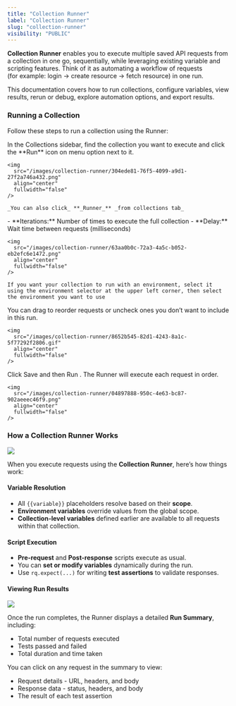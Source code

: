 ```yaml
---
title: "Collection Runner"
label: "Collection Runner"
slug: "collection-runner"
visibility: "PUBLIC"
---
```


**Collection Runner** enables you to execute multiple saved API requests from a collection in one go, sequentially, while leveraging existing variable and scripting features. Think of it as automating a workflow of requests\
(for example: login → create resource → fetch resource) in one run.

This documentation covers how to run collections, configure variables, view results, rerun or debug, explore automation options, and export results.

### Running a Collection

Follow these steps to run a collection using the Runner:

<Steps>
  <Step title="Open Collection Runner">
    In the Collections sidebar, find the collection you want to execute and click the **Run** icon on menu option next to it.

    <img
      src="/images/collection-runner/304ede81-76f5-4099-a9d1-27f2a746a432.png"
      align="center"
      fullwidth="false"
    />

    _You can also click_ **_Runner_** _from collections tab_
  </Step>
  <Step title="Configure Options">
    - **Iterations:** Number of times to execute the full collection
    - **Delay:** Wait time between requests (milliseconds)

    <img
      src="/images/collection-runner/63aa0b0c-72a3-4a5c-b052-eb2efc6e1472.png"
      align="center"
      fullwidth="false"
    />

    If you want your collection to run with an environment, select it using the environment selector at the upper left corner, then select the environment you want to use
  </Step>
  <Step title="Adjust Request Order or Skip">
    You can drag to reorder requests or uncheck ones you don’t want to include in this run.

    <img
      src="/images/collection-runner/8652b545-82d1-4243-8a1c-5f77292f2806.gif"
      align="center"
      fullwidth="false"
    />
  </Step>
  <Step title="Start the Run">
    Click Save and then Run . The Runner will execute each request in order.

    <img
      src="/images/collection-runner/04897888-950c-4e63-bc87-902aeeec46f9.png"
      align="center"
      fullwidth="false"
    />
  </Step>
</Steps>

### How a Collection Runner Works

<img
  src="/images/collection-runner/2cc6558c-8b47-4407-811b-94676c887f91.png"
  align="center"
  fullwidth="false"
/>

When you execute requests using the **Collection Runner**, here’s how things work:

#### Variable Resolution

- All `{{variable}}` placeholders resolve based on their **scope**.
- **Environment variables** override values from the global scope.
- **Collection-level variables** defined earlier are available to all requests within that collection.

#### Script Execution

- **Pre-request** and **Post-response** scripts execute as usual.
- You can **set or modify variables** dynamically during the run.
- Use `rq.expect(...)` for writing **test assertions** to validate responses.

#### Viewing Run Results

<img
  src="/images/collection-runner/6567c990-ab2d-407d-b452-62fa4b2e500d.png"
  align="center"
  fullwidth="false"
/>

Once the run completes, the Runner displays a detailed **Run Summary**, including:

- Total number of requests executed
- Tests passed and failed
- Total duration and time taken

You can click on any request in the summary to view:

- Request details - URL, headers, and body
- Response data - status, headers, and body
- The result of each test assertion